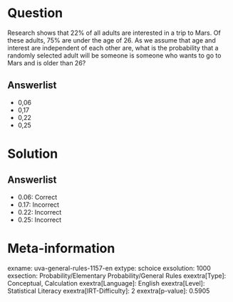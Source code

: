 Question
========

Research shows that 22% of all adults are interested in a trip to Mars. Of these adults, 75% are under the age of 26. As we assume that age and interest are independent of each other are, what is the probability that a randomly selected adult will be someone is someone who wants to go to Mars and is older than 26?

Answerlist
----------

* 0,06
* 0,17
* 0,22
* 0,25

Solution
========

Answerlist
----------

* 0.06: Correct
* 0.17: Incorrect
* 0.22: Incorrect
* 0.25: Incorrect

Meta-information
================
exname: uva-general-rules-1157-en
extype: schoice
exsolution: 1000
exsection: Probability/Elementary Probability/General Rules
exextra[Type]: Conceptual, Calculation
exextra[Language]: English
exextra[Level]: Statistical Literacy
exextra[IRT-Difficulty]: 2
exextra[p-value]: 0.5905
